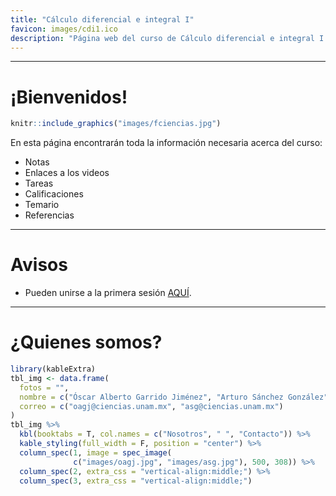 ```yaml
---
title: "Cálculo diferencial e integral I"
favicon: images/cdi1.ico
description: "Página web del curso de Cálculo diferencial e integral I impartido por por OAGJ y ASG durante el semestre 2021-2."
---
```



---

# ¡Bienvenidos!

```r
knitr::include_graphics("images/fciencias.jpg")
```


En esta página encontrarán toda la información necesaria acerca del curso:

 - Notas
 - Enlaces a los videos
 - Tareas
 - Calificaciones
 - Temario
 - Referencias


---

# Avisos

 * Pueden unirse a la primera sesión [AQUÍ](https://meet.google.com/qxd-hqkh-cfd?hs=122&authuser=0).
 

---

# ¿Quienes somos?

```r
library(kableExtra)
tbl_img <- data.frame(
  fotos = "",
  nombre = c("Óscar Alberto Garrido Jiménez", "Arturo Sánchez González"),
  correo = c("oagj@ciencias.unam.mx", "asg@ciencias.unam.mx")
)
tbl_img %>%
  kbl(booktabs = T, col.names = c("Nosotros", " ", "Contacto")) %>%
  kable_styling(full_width = F, position = "center") %>%
  column_spec(1, image = spec_image(
              c("images/oagj.jpg", "images/asg.jpg"), 500, 308)) %>%
  column_spec(2, extra_css = "vertical-align:middle;") %>%
  column_spec(3, extra_css = "vertical-align:middle;")
```